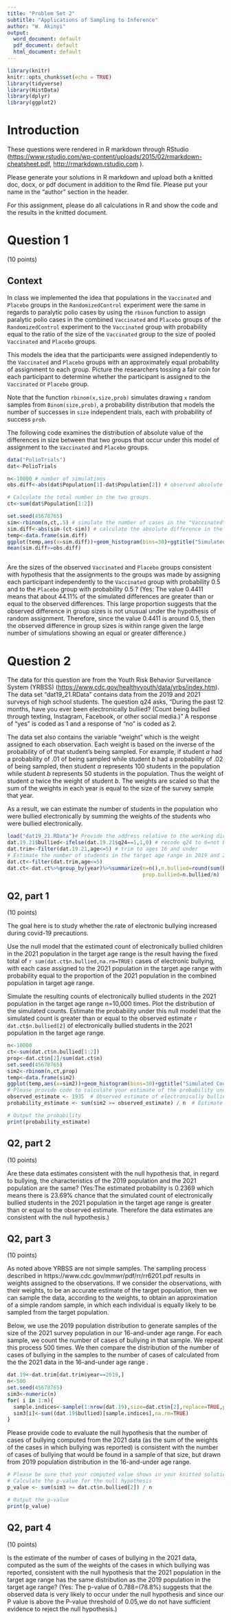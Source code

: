 ```yaml
---
title: "Problem Set 2"
subtitle: "Applications of Sampling to Inference"
author: "W. Akinyi"
output:
  word_document: default
  pdf_document: default
  html_document: default
---
```


```r
library(knitr)
knitr::opts_chunk$set(echo = TRUE)
library(tidyverse)
library(HistData)
library(dplyr)
library(ggplot2)
```

# Introduction

These questions were rendered in R markdown through RStudio (<https://www.rstudio.com/wp-content/uploads/2015/02/rmarkdown-cheatsheet.pdf>, <http://rmarkdown.rstudio.com> ).

Please generate your solutions in R markdown and upload both a knitted doc, docx, or pdf document in addition to the Rmd file.
Please put your name in the "author" section in the header.

For this assignment, please do all calculations in R and show the code and the results in the knitted document.




# Question 1
(10 points)

## Context

In class we implemented the idea that populations in the `Vaccinated` and `Placebo` groups in the `RandomizedControl` experiment were the same in regards to paralytic polio cases by using the `rbinom` function to assign paralytic polio cases in the combined `Vaccinated` and `Placebo` groups of the `RandomizedControl` experiment to the `Vaccinated` group with probability equal to the ratio of the size of the `Vaccinated` group to the size of pooled `Vaccinated` and `Placebo` groups.

This models the idea that the participants were assigned independently to the `Vaccinated` and `Placebo` groups with an approximately equal probability of assignment to each group. Picture the researchers tossing a fair coin for each participant to determine whether the participant is assigned to the `Vaccinated` or `Placebo` group.

Note that the function `rbinom(x,size,prob)` simulates drawing `x` random samples from `Binom(size,prob)`, a probability distribution that models the number of successes in `size` independent trials, each with probability of success `prob`. 

The following code examines the distribution of absolute value of the differences in size between that two groups that occur under this model of assignment to the `Vaccinated` and `Placebo` groups.


```r
data("PolioTrials")
dat<-PolioTrials

n<-10000 # number of simulations
obs.diff<-abs(dat$Population[1]-dat$Population[2]) # observed absolute difference in the group sizes 

# Calculate the total number in the two groups.
ct<-sum(dat$Population[1:2])

set.seed(45678765)
sim<-rbinom(n,ct,.5) # simulate the number of cases in the "Vaccinated" group
sim.diff<-abs(sim-(ct-sim)) # calculate the absolute difference in the group sizes, sim and ct-sim
temp<-data.frame(sim.diff)
ggplot(temp,aes(x=sim.diff))+geom_histogram(bins=30)+ggtitle("Simulated Absolute Differences in the Group Sizes")
mean(sim.diff>=obs.diff) 



```
Are the sizes of the observed `Vaccinated` and `Placebo` groups consistent with hypothesis that the assignments to the groups was made by assigning each participant independently to the `Vaccinated` group with probability $0.5$ and to the `Placebo` group with probability $0.5$ ? (Yes: The value 0.4411 means that about 44.11% of the simulated differences are greater than or equal to the observed differences. This large proportion suggests that the observed difference in group sizes is not unusual under the hypothesis of random assignment. Therefore, since the value 0.4411 is around 0.5, then the observed difference in group sizes is within range given the large number of simulations showing an equal or greater difference.)

# Question 2

The data for this question are from the Youth Risk Behavior Surveillance System (YRBSS) (<https://www.cdc.gov/healthyyouth/data/yrbs/index.htm>). The data set "dat19_21.RData" contains data from the 2019 and 2021 surveys of high school students. The question q24 asks, "During the past 12 months, have you ever been electronically bullied? (Count being bullied through texting, Instagram, Facebook, or other social media.)" A response of "yes" is coded as 1 and a response of "no" is coded as 2. 

The data set also contains the variable "weight" which is the weight assigned to each observation. Each weight is based on the inverse of the probability of of that student's being sampled. For example, if student $a$ had a probability of .01 of being sampled while student $b$ had a probability of .02 of being sampled, then student $a$ represents 100 students in the population while student $b$ represents 50 students in the population. Thus the weight of student $a$ twice the weight of student $b$. The weights are scaled so that the sum of the weights in each year is equal to the size of the survey sample that year. 

As a result, we can estimate the number of students in the population who were bullied electronically by summing the weights of the students who were bullied electronically.

```r
load("dat19_21.RData")# Provide the address relative to the working directory of your Rmd.
dat.19.21$bullied<-ifelse(dat.19.21$q24==1,1,0) # recode q24 to 0=not bullied electronically and 1=bullied electronically
dat.trim<-filter(dat.19.21,age<=5) # trim to ages 16 and under
# Estimate the number of students in the target age range in 2019 and 2021 who were bullied electronically:
dat.ct<-filter(dat.trim,age<=5)
dat.ct<-dat.ct%>%group_by(year)%>%summarize(n=n(),n.bullied=round(sum(bullied*weight,na.rm=TRUE)),
                                            prop.bullied=n.bullied/n)
```


## Q2, part 1
(10 points)

The goal here is to study whether the rate of electronic bullying increased during covid-19 precautions.

Use the null model that the estimated count of electronically bullied children in the 2021 population in the target age range is the result having the fixed total of `r sum(dat.ct$n.bullied,na.rm=TRUE)` cases of electronic bullying, with each case assigned to the 2021 population in the target age range with probability equal to the proportion of the 2021 population in the combined population in target age range.

Simulate the resulting counts of electronically bullied students in the 2021 population in the target age range n=10,000 times. Plot the distribution of the simulated counts. Estimate the probability under this null model that the simulated count is greater than or equal to the observed estimate `r dat.ct$n.bullied[2]` of electronically bullied students in the 2021 population in the target age range.

```r
n<-10000
ct<-sum(dat.ct$n.bullied[1:2])
prop<-dat.ct$n[2]/sum(dat.ct$n)
set.seed(45678765)
sim2<-rbinom(n,ct,prop) 
temp<-data.frame(sim2)
ggplot(temp,aes(x=sim2))+geom_histogram(bins=30)+ggtitle("Simulated Counts of Bullied Students in 2021")
# Please provide code to calculate your estimate of the probability under this null model that the simulated count is greater than or equal to the observed estimate. Please be sure that your computed probability shows in your knitted solutions.
observed_estimate <- 1935  # Observed estimate of electronically bullied students in 2021
probability_estimate <- sum(sim2 >= observed_estimate) / n  # Estimate of the probability

# Output the probability
print(probability_estimate)
```

## Q2, part 2
(10 points)

Are these data estimates consistent with the null hypothesis that, in regard to bullying, the characteristics of the 2019 population and the 2021 population are the same? (Yes:The estimated probability is 0.2369 which means there is 23.69% chance that the simulated count of electronically bullied students in the 2021 population in the target age range is greater than or equal to the observed estimate. Therefore the data estimates are consistent with the null hypothesis.) 

## Q2, part 3

(10 points)

As noted above YRBSS are not simple samples. The sampling process described in https://www.cdc.gov/mmwr/pdf/rr/rr6201.pdf  results in weights assigned to the observations. If we consider the observations, with their weights, to be an accurate estimate of the target population, then we can sample the data, according to the weights, to obtain an approximation of a simple random sample, in which each individual is equally likely to be sampled from the target population.

Below, we use the 2019 population distribution to generate samples of the size of the 2021 survey population in our 16-and-under age range. For each sample, we count the number of cases of bullying in that sample. We repeat this process 500 times. We then compare the distribution of the number of cases of bullying in the samples to the number of cases of calculated from the the 2021 data in the 16-and-under age range . 


```r
dat.19<-dat.trim[dat.trim$year==2019,]
n<-500
set.seed(45678765)
sim3<-numeric(n)
for( i in 1:n){
  sample.indices<-sample(1:nrow(dat.19),size=dat.ct$n[2],replace=TRUE,prob=dat.19$weight)
  sim3[i]<-sum((dat.19$bullied)[sample.indices],na.rm=TRUE)
}
```

Please provide code to evaluate the null hypothesis that the number of cases of bullying computed from the 2021 data (as the sum of the weights of the cases in which bullying was reported) is consistent with the number of cases of bullying that would be found in a sample of that size, but drawn from 2019 population distribution in the 16-and-under age range.

```r
# Please be sure that your computed value shows in your knitted solutions
# Calculate the p-value for the null hypothesis
p_value <- sum(sim3 >= dat.ct$n.bullied[2]) / n

# Output the p-value
print(p_value)
```

## Q2, part 4

(10 points)

Is the estimate of the number of cases of bullying in the 2021 data, computed as the sum of the weights of the cases in which bullying was reported, consistent with the null hypothesis that the 2021 population in the target age range has the same distribution as the 2019 population in the target age range? (Yes: The p-value of 0.788=(78.8%) suggests that the observed data is very likely to occur under the null hypothesis and since our P value is above the P-value threshold of 0.05,we do not have sufficient evidence to reject the null hypothesis.)  






